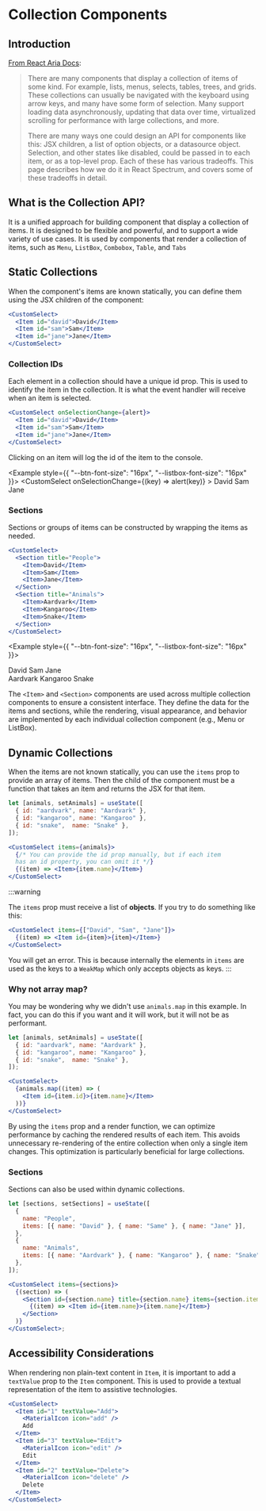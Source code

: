 
# Collection Components

<ElementsProvider />

## Introduction

[From React Aria Docs](https://react-spectrum.adobe.com/react-stately/collections.html):

> There are many components that display a collection of items of some kind. For example, lists, menus, selects, tables, trees, and grids. These collections can usually be navigated with the keyboard using arrow keys, and many have some form of selection. Many support loading data asynchronously, updating that data over time, virtualized scrolling for performance with large collections, and more.
>
> There are many ways one could design an API for components like this: JSX children, a list of option objects, or a datasource object. Selection, and other states like disabled, could be passed in to each item, or as a top-level prop. Each of these has various tradeoffs. This page describes how we do it in React Spectrum, and covers some of these tradeoffs in detail.

## What is the Collection API?

It is a unified approach for building component that display a collection of items.
It is designed to be flexible and powerful, and to support a wide variety of use cases.
It is used by components that render a collection of items, such as `Menu`, `ListBox`, `Combobox`, `Table`, and `Tabs`

## Static Collections

When the component's items are known statically, you can define them using the JSX children of the component:

```jsx
<CustomSelect>
  <Item id="david">David</Item>
  <Item id="sam">Sam</Item>
  <Item id="jane">Jane</Item>
</CustomSelect>
```

### Collection IDs

Each element in a collection should have a unique id prop. This is used to identify the item in the collection. It is what the event handler will receive when an item is selected.

```jsx
<CustomSelect onSelectionChange={alert}>
  <Item id="david">David</Item>
  <Item id="sam">Sam</Item>
  <Item id="jane">Jane</Item>
</CustomSelect>
```

Clicking on an item will log the id of the item to the console.

<Example style={{ "--btn-font-size": "16px", "--listbox-font-size": "16px" }}>
  <CustomSelect onSelectionChange={(key) => alert(key)} >
    <Item id="david">David</Item>
    <Item id="sam">Sam</Item>
    <Item id="jane">Jane</Item>
  </CustomSelect>
</Example>

### Sections

Sections or groups of items can be constructed by wrapping the items as needed.

```jsx
<CustomSelect>
  <Section title="People">
    <Item>David</Item>
    <Item>Sam</Item>
    <Item>Jane</Item>
  </Section>
  <Section title="Animals">
    <Item>Aardvark</Item>
    <Item>Kangaroo</Item>
    <Item>Snake</Item>
  </Section>
</CustomSelect>
```

<Example style={{ "--btn-font-size": "16px", "--listbox-font-size": "16px" }}>
  <CustomSelect>
    <Section title="People">
      <Item>David</Item>
      <Item>Sam</Item>
      <Item>Jane</Item>
    </Section>
    <Section title="Animals">
      <Item>Aardvark</Item>
      <Item>Kangaroo</Item>
      <Item>Snake</Item>
    </Section>
  </CustomSelect>
</Example>

The `<Item>` and `<Section>` components are used across multiple collection components to ensure a consistent interface.
They define the data for the items and sections, while the rendering, visual appearance, and behavior are implemented by each individual collection component (e.g., Menu or ListBox).

## Dynamic Collections

When the items are not known statically, you can use the `items` prop to provide an array of items.
Then the child of the component must be a function that takes an item and returns the JSX for that item.

```jsx
let [animals, setAnimals] = useState([
  { id: "aardvark", name: "Aardvark" },
  { id: "kangaroo", name: "Kangaroo" },
  { id: "snake",  name: "Snake" },
]);

<CustomSelect items={animals}>
  {/* You can provide the id prop manually, but if each item
  has an id property, you can omit it */}
  {(item) => <Item>{item.name}</Item>}
</CustomSelect>
```

:::warning

The `items` prop must receive a list of **objects**. If you try to do something like this:

```jsx
<CustomSelect items={["David", "Sam", "Jane"]}>
  {(item) => <Item id={item}>{item}</Item>}
</CustomSelect>
```

You will get an error. This is because internally the elements in `items` are used as the keys to a `WeakMap` which only accepts objects as keys.
:::

### Why not array map?

You may be wondering why we didn't use `animals.map` in this example. In fact, you can do this if you want and it will work, but it will not be as performant.

```jsx
let [animals, setAnimals] = useState([
  { id: "aardvark", name: "Aardvark" },
  { id: "kangaroo", name: "Kangaroo" },
  { id: "snake",  name: "Snake" },
]);

<CustomSelect>
  {animals.map((item) => (
    <Item id={item.id}>{item.name}</Item>
  ))}
</CustomSelect>
```

By using the `items` prop and a render function, we can optimize performance by caching the rendered results of each item. This avoids unnecessary re-rendering of the entire collection when only a single item changes. This optimization is particularly beneficial for large collections.

### Sections

Sections can also be used within dynamic collections.

```jsx
let [sections, setSections] = useState([
  {
    name: "People",
    items: [{ name: "David" }, { name: "Same" }, { name: "Jane" }],
  },
  {
    name: "Animals",
    items: [{ name: "Aardvark" }, { name: "Kangaroo" }, { name: "Snake" }],
  },
]);

<CustomSelect items={sections}>
  {(section) => (
    <Section id={section.name} title={section.name} items={section.items}>
      {(item) => <Item id={item.name}>{item.name}</Item>}
    </Section>
  )}
</CustomSelect>;
```

## Accessibility Considerations

When rendering non plain-text content in `Item`, it is important to add a `textValue` prop to the `Item` component. This is used to provide a textual representation of the item to assistive technologies.

```jsx
<CustomSelect>
  <Item id="1" textValue="Add">
    <MaterialIcon icon="add" />
    Add
  </Item>
  <Item id="3" textValue="Edit">
    <MaterialIcon icon="edit" />
    Edit
  </Item>
  <Item id="2" textValue="Delete">
    <MaterialIcon icon="delete" />
    Delete
  </Item>
</CustomSelect>
```
